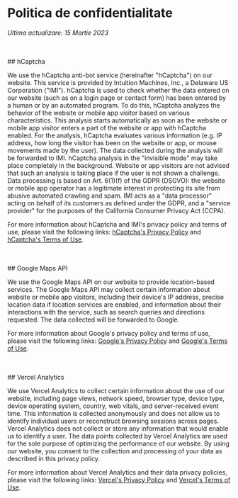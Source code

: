 # Politica de confidentialitate

_Ultima actualizare: 15 Martie 2023_

<br />
<br />
## hCaptcha

We use the hCaptcha anti-bot service (hereinafter "hCaptcha") on our website. This service is provided by Intuition Machines,
Inc., a Delaware US Corporation ("IMI"). hCaptcha is used to check whether the data entered on our website (such as on a
login page or contact form) has been entered by a human or by an automated program. To do this, hCaptcha analyzes the behavior
of the website or mobile app visitor based on various characteristics. This analysis starts automatically as soon as the
website or mobile app visitor enters a part of the website or app with hCaptcha enabled. For the analysis, hCaptcha evaluates
various information (e.g. IP address, how long the visitor has been on the website or app, or mouse movements made by the
user). The data collected during the analysis will be forwarded to IMI. hCaptcha analysis in the "invisible mode" may take
place completely in the background. Website or app visitors are not advised that such an analysis is taking place if the
user is not shown a challenge. Data processing is based on Art. 6(1)(f) of the GDPR (DSGVO): the website or mobile app operator
has a legitimate interest in protecting its site from abusive automated crawling and spam. IMI acts as a "data processor"
acting on behalf of its customers as defined under the GDPR, and a "service provider" for the purposes of the California
Consumer Privacy Act (CCPA).

For more information about hCaptcha and IMI's privacy policy and terms of use, please visit
the following links: <span className="text-amber-500">[hCaptcha's Privacy Policy](https://www.hcaptcha.com/privacy)</span> and <span className="text-amber-500">[hCaptcha's Terms of Use](https://www.hcaptcha.com/terms)</span>.

<br />
<br />
## Google Maps API

We use the Google Maps API on our website to provide location-based services. The Google Maps API may collect certain information about website or mobile app visitors, including their device's IP address, precise location data if location services are enabled, and information about their interactions with the service, such as search queries and directions requested. The data collected will be forwarded to Google.

For more information about Google's privacy policy and terms of use, please visit the following links: <span className="text-amber-500">[Google's Privacy Policy](https://policies.google.com/privacy)</span> and <span className="text-amber-500">[Google's Terms of Use](https://cloud.google.com/maps-platform/terms)</span>.

<br />
<br />
## Vercel Analytics

We use Vercel Analytics to collect certain information about the use of our website, including page views, network speed, browser type, device type, device operating system, country, web vitals, and server-received event time. This information is collected anonymously and does not allow us to identify individual users or reconstruct browsing sessions across pages. Vercel Analytics does not collect or store any information that would enable us to identify a user. The data points collected by Vercel Analytics are used for the sole purpose of optimizing the performance of our website. By using our website, you consent to the collection and processing of your data as described in this privacy policy.

For more information about Vercel Analytics and their data privacy policies, please visit the following links: <span className="text-amber-500">[Vercel's Privacy Policy](https://vercel.com/legal/privacy-policy)</span> and <span className="text-amber-500">[Vercel's Terms of Use](https://vercel.com/legal/terms)</span>.

